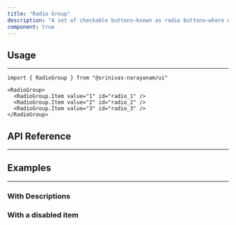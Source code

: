 ```yaml
---
title: "Radio Group"
description: "A set of checkable buttons—known as radio buttons—where no more than one of the buttons can be checked at a time."
component: true
---
```


<ComponentExample name="radio-group-demo" />

## Usage

---

```tsx
import { RadioGroup } from "@srinivas-narayanam/ui"
```

```tsx
<RadioGroup>
  <RadioGroup.Item value="1" id="radio_1" />
  <RadioGroup.Item value="2" id="radio_2" />
  <RadioGroup.Item value="3" id="radio_3" />
</RadioGroup>
```

## API Reference

---

<ComponentReference mainComponent="RadioGroup" />

## Examples

---

### With Descriptions

<ComponentExample name="radio-group-descriptions" />

### With a disabled item

<ComponentExample name="radio-group-disabled" />
